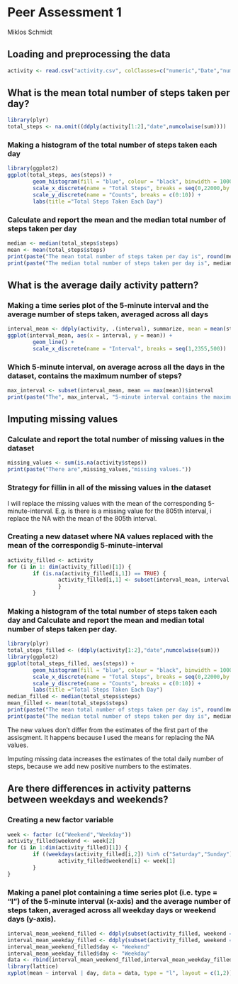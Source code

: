 Peer Assessment 1
=================
Miklos Schmidt

## Loading and preprocessing the data

```r
activity <- read.csv("activity.csv", colClasses=c("numeric","Date","numeric"),header=TRUE)
```



## What is the mean total number of steps taken per day?

```r
library(plyr)
total_steps <- na.omit((ddply(activity[1:2],"date",numcolwise(sum))))
```


### Making a histogram of the total number of steps  taken each day

```r
library(ggplot2)
ggplot(total_steps, aes(steps)) +
        geom_histogram(fill = "blue", colour = "black", binwidth = 1000) +
        scale_x_discrete(name = "Total Steps", breaks = seq(0,22000,by = 1000)) +
        scale_y_discrete(name = "Counts", breaks = c(0:10)) +
        labs(title ="Total Steps Taken Each Day")
```


### Calculate and report the mean and the median total number of steps taken per day

```r
median <- median(total_steps$steps)
mean <- mean(total_steps$steps)
print(paste("The mean total number of steps taken per day is", round(mean, digits = 2)))
print(paste("The median total number of steps taken per day is", median))
```



## What is the average daily activity pattern?


### Making a time series plot of the 5-minute interval and the average number of steps taken, averaged across all days

```r
interval_mean <- ddply(activity, .(interval), summarize, mean = mean(steps, na.rm =TRUE))
ggplot(interval_mean, aes(x = interval, y = mean)) + 
        geom_line() + 
        scale_x_discrete(name = "Interval", breaks = seq(1,2355,500))
```


### Which 5-minute interval, on average across all the days in the dataset, contains the maximum number of steps?

```r
max_interval <- subset(interval_mean, mean == max(mean))$interval
print(paste("The", max_interval, "5-minute interval contains the maximum number of steps."))
```



## Imputing missing values


### Calculate and report the total number of missing values in the dataset

```r
missing_values <- sum(is.na(activity$steps))
print(paste("There are",missing_values,"missing values."))

```

### Strategy for fillin in all of the missing values in the dataset

I will replace the missing values with the mean of the corresponding 5-minute-interval. E.g. is there is a missing value for the 805th interval, i replace the NA with the mean of the 805th interval.

### Creating a new dataset where NA values replaced with the mean of the correspondig 5-minute-interval
```r
activity_filled <- activity
for (i in 1: dim(activity_filled)[1]) {
        if (is.na(activity_filled[i,1]) == TRUE) {
                activity_filled[i,1] <- subset(interval_mean, interval == activity_filled[i,3])[2]
                }
        }
```


### Making a histogram of the total number of steps taken each day and Calculate and report the mean and median total number of steps taken per day.

```r
library(plyr)
total_steps_filled <- (ddply(activity[1:2],"date",numcolwise(sum)))
library(ggplot2)
ggplot(total_steps_filled, aes(steps)) +
        geom_histogram(fill = "blue", colour = "black", binwidth = 1000) +
        scale_x_discrete(name = "Total Steps", breaks = seq(0,22000,by = 1000)) +
        scale_y_discrete(name = "Counts", breaks = c(0:10)) +
        labs(title ="Total Steps Taken Each Day")
median_filled <- median(total_steps$steps)
mean_filled <- mean(total_steps$steps)
print(paste("The mean total number of steps taken per day is", round(mean_filled, digits = 2)))
print(paste("The median total number of steps taken per day is", median_filled))
```


The new values don't differ from the estimates of the first part of the assisgment. It happens because I used the means for replacing the NA values.

Imputing missing data increases the estimates of the total daily number of steps, because we add new positive numbers to the estimates.



## Are there differences in activity patterns between weekdays and weekends?


### Creating a new factor variable

```r
week <- factor (c("Weekend","Weekday"))
activity_filled$weekend <- week[2]
for (i in 1:dim(activity_filled)[1]) {
        if ((weekdays(activity_filled[i,2]) %in% c("Saturday","Sunday")) == T) {
                activity_filled$weekend[i] <- week[1]
        }        
}
```


### Making a panel plot containing a time series plot (i.e. type = "l") of the 5-minute interval (x-axis) and the average number of steps taken, averaged across all weekday days or weekend days (y-axis).

```r
interval_mean_weekend_filled <- ddply(subset(activity_filled, weekend == "Weekend"), .(interval), summarize, mean = round(mean(steps, na.rm =TRUE),2))
interval_mean_weekday_filled <- ddply(subset(activity_filled, weekend == "Weekday"), .(interval), summarize, mean = round(mean(steps, na.rm =TRUE),2))
interval_mean_weekend_filled$day <- "Weekend"
interval_mean_weekday_filled$day <- "Weekday"
data <- rbind(interval_mean_weekend_filled,interval_mean_weekday_filled)
library(lattice)
xyplot(mean ~ interval | day, data = data, type = "l", layout = c(1,2))
```



